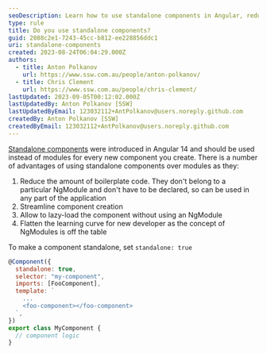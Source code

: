 ```yaml
---
seoDescription: Learn how to use standalone components in Angular, reducing boilerplate code and simplifying component creation.
type: rule
title: Do you use standalone components?
guid: 2088c2e1-7243-45cc-b812-ee228856ddc1
uri: standalone-components
created: 2023-08-24T06:04:29.000Z
authors:
  - title: Anton Polkanov
    url: https://www.ssw.com.au/people/anton-polkanov/
  - title: Chris Clement
    url: https://www.ssw.com.au/people/chris-clement/
lastUpdated: 2023-09-05T00:12:02.000Z
lastUpdatedBy: Anton Polkanov [SSW]
lastUpdatedByEmail: 123032112+AntPolkanov@users.noreply.github.com
createdBy: Anton Polkanov [SSW]
createdByEmail: 123032112+AntPolkanov@users.noreply.github.com
---
```


[Standalone components](https://angular.io/guide/standalone-components) were introduced in Angular 14 and should be used instead of modules for every new component you create.
There is a number of advantages of using standalone components over modules as they:

1. Reduce the amount of boilerplate code. They don't belong to a particular NgModule and don't have to be declared, so can be used in any part of the application
2. Streamline component creation
3. Allow to lazy-load the component without using an NgModule
4. Flatten the learning curve for new developer as the concept of NgModules is off the table

To make a component standalone, set `standalone: true`

```javascript
@Component({
  standalone: true,
  selector: "my-component",
  imports: [FooComponent],
  template: `
    ...
    <foo-component></foo-component>
  `,
})
export class MyComponent {
  // component logic
}
```

